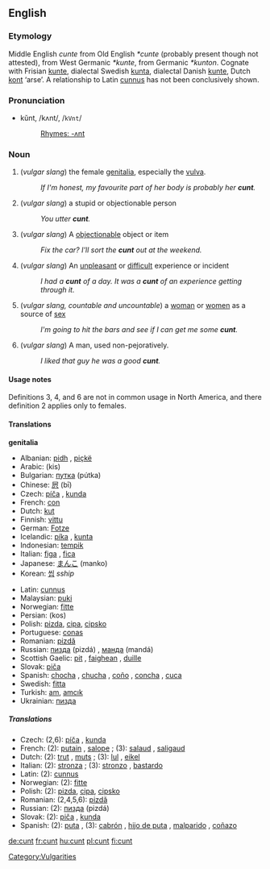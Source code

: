 {{wikipedia}}
==English==

===Etymology===
Middle English ''cunte'' from Old English ''*cunte'' (probably present though not attested), from West Germanic ''*kunte'', from Germanic ''*kunton''.  Cognate with Frisian [[kunte]], dialectal Swedish [[kunta]], dialectal Danish [[kunte]], Dutch [[kont]] ‘arse’.  A relationship to Latin [[cunnus]] has not been conclusively shown.

===Pronunciation===
*kŭnt, /kʌnt/, /<tt>kVnt</tt>/
*:[[Rhymes:English:-ʌnt|Rhymes: -ʌnt]]

===Noun===
{{en-noun|cunt|cunts}}

# (''vulgar slang'')  the female [[genitalia]], especially the [[vulva]].
#:''If I'm honest, my favourite part of her body is probably her '''cunt'''.''
# (''vulgar slang'') a stupid or objectionable person
#:''You utter '''cunt'''.''
# (''vulgar slang'') A [[objectionable]] object or item
#:''Fix the car?  I'll sort the '''cunt''' out at the weekend.''
# (''vulgar slang'') An [[unpleasant]] or [[difficult]] experience or incident
#:''I had a'' '''''cunt''''' ''of a day.''  ''It was a'' '''''cunt''''' ''of an experience getting through it.''
# (''vulgar slang, countable and uncountable'') a [[woman]] or [[women]] as a source of [[sex]]
#:''I'm going to hit the bars and see if I can get me some '''cunt'''.''
# (''vulgar slang'') A man, used non-pejoratively.
#:''I liked that guy he was a good  '''cunt'''.''

====Usage notes====
Definitions 3, 4, and 6 are not in common usage in North America, and there definition 2 applies only to females.

====Translations====
'''genitalia'''
{{top}}
*Albanian: [[pidh]] {{m}}, [[piçkë]] {{f}}
*Arabic: {{ARchar|[[كس]]}} (kis)
*Bulgarian: [[путка]] (pútka) {{f}}
*Chinese: [[屄]] (bī)
*Czech: [[píča]] {{f}}, [[kunda]] {{f}}
*French: [[con#French|con]] {{m}}
*Dutch: [[kut]] {{f}}
*Finnish: [[vittu]]
*German: [[Fotze]] {{f}}
*Icelandic: [[píka]] {{f}}, [[kunta]] {{f}}
*Indonesian: [[tempik]]
*Italian: [[figa]] {{f}}, [[fica]] {{f}}
*Japanese: [[まんこ]] (manko)
*Korean: [[씹]] ''sship''
{{mid}}
*Latin: [[cunnus]] {{m}}
*Malaysian: [[puki]]
*Norwegian: [[fitte]]
*Persian: {{FAchar|[[کس]]}} (kos)
*Polish: [[pizda]], [[cipa]], [[cipsko]]
*Portuguese: [[conas]]
*Romanian: [[pizdă]] {{f}}
*Russian: [[пизда]] (pizdá) {{f}}, [[манда]] (mandá) {{f}}
*Scottish Gaelic: [[pit#Scottish Gaelic|pit]] {{f}}, [[faighean]] {{m}}, [[duille]] {{f}}
*Slovak: [[piča]] {{f}}
*Spanish: [[chocha]] {{f}}, [[chucha]] {{f}}, [[coño]] {{m}}, [[concha]] {{f}}, [[cuca]] {{f}}
*Swedish: [[fitta]] {{c}}
*Turkish: [[am#Turkish|am]], [[amcık]]
*Ukrainian: [[пизда]] {{f}}
{{bottom}}

=====Translations=====
{{rfc-trans}}
*Czech: (2,6): [[píča]] {{f}}, [[kunda]] {{f}}
*French: (2): [[putain]] {{f}}, [[salope]] {{f}}; (3): [[salaud]] {{m}}, [[saligaud]] {{m}}
*Dutch: (2): [[trut]] {{f}}, [[muts]] {{f}}; (3): [[lul]] {{m}}, [[eikel]] {{m}}
*Italian: (2): [[stronza]] {{f}}; (3): [[stronzo]] {{m}}, [[bastardo]] {{m}}
*Latin: (2): [[cunnus]] {{m}}
*Norwegian: (2): [[fitte]]
*Polish: (2): [[pizda]], [[cipa]], [[cipsko]]
*Romanian: (2,4,5,6): [[pizdă]] {{f}}
*Russian: (2): [[пизда]] (pizdá) {{f}}
*Slovak: (2): [[piča]] {{f}}, [[kunda]] {{f}}
*Spanish: (2): [[puta]] {{f}}, (3): [[cabrón]] {{m}}, [[hijo de puta]] {{m}}, [[malparido]] {{m}}, [[coñazo]] {{m}}

[[Category:Vulgarities]]

[[de:cunt]]
[[fr:cunt]]
[[hu:cunt]]
[[pl:cunt]]
[[fi:cunt]]